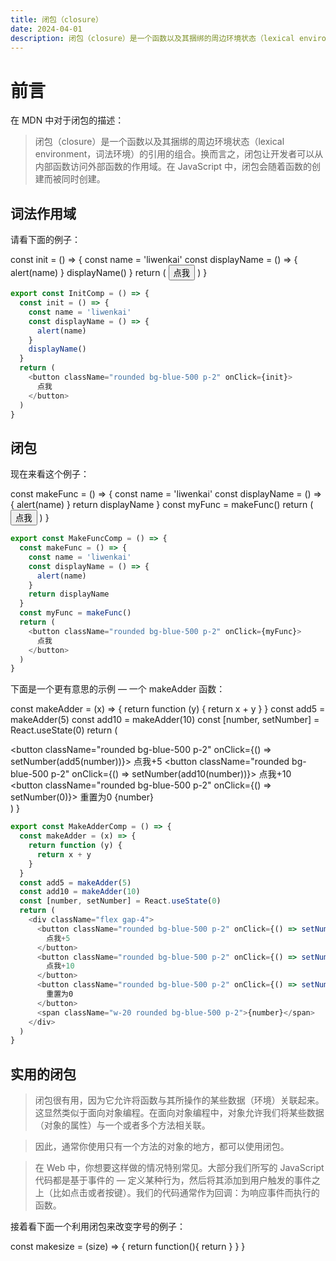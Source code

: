 ```yaml
---
title: 闭包（closure）
date: 2024-04-01
description: 闭包（closure）是一个函数以及其捆绑的周边环境状态（lexical environment，词法环境）的引用的组合。换而言之，闭包让开发者可以从内部函数访问外部函数的作用域。在 JavaScript 中，闭包会随着函数的创建而被同时创建。
---
```


# 前言

在 MDN 中对于闭包的描述：

> 闭包（closure）是一个函数以及其捆绑的周边环境状态（lexical environment，词法环境）的引用的组合。换而言之，闭包让开发者可以从内部函数访问外部函数的作用域。在 JavaScript 中，闭包会随着函数的创建而被同时创建。

## 词法作用域

请看下面的例子：

  const init = () => {
    const name = 'liwenkai'
    const displayName = () => {
      alert(name)
    }
    displayName()
  }
  return (
    <button className="rounded bg-blue-500 p-2" onClick={init}>
      点我
    </button>
  )
}

```ts
export const InitComp = () => {
  const init = () => {
    const name = 'liwenkai'
    const displayName = () => {
      alert(name)
    }
    displayName()
  }
  return (
    <button className="rounded bg-blue-500 p-2" onClick={init}>
      点我
    </button>
  )
}
```

<InitComp />

## 闭包

现在来看这个例子：

  const makeFunc = () => {
    const name = 'liwenkai'
    const displayName = () => {
      alert(name)
    }
    return displayName
  }
  const myFunc = makeFunc()
  return (
    <button className="rounded bg-blue-500 p-2" onClick={myFunc}>
      点我
    </button>
  )
}

```ts
export const MakeFuncComp = () => {
  const makeFunc = () => {
    const name = 'liwenkai'
    const displayName = () => {
      alert(name)
    }
    return displayName
  }
  const myFunc = makeFunc()
  return (
    <button className="rounded bg-blue-500 p-2" onClick={myFunc}>
      点我
    </button>
  )
}
```

<MakeFuncComp />

下面是一个更有意思的示例 — 一个 makeAdder 函数：

  const makeAdder = (x) => {
    return function (y) {
      return x + y
    }
  }
  const add5 = makeAdder(5)
  const add10 = makeAdder(10)
  const [number, setNumber] = React.useState(0)
  return (
    <div className="flex gap-4">
      <button className="rounded bg-blue-500 p-2" onClick={() => setNumber(add5(number))}>
        点我+5
      </button>
      <button className="rounded bg-blue-500 p-2" onClick={() => setNumber(add10(number))}>
        点我+10
      </button>
      <button className="rounded bg-blue-500 p-2" onClick={() => setNumber(0)}>
        重置为0
      </button>
      <span className="w-20 rounded bg-blue-500 p-2">{number}</span>
    </div>
  )
}

```ts
export const MakeAdderComp = () => {
  const makeAdder = (x) => {
    return function (y) {
      return x + y
    }
  }
  const add5 = makeAdder(5)
  const add10 = makeAdder(10)
  const [number, setNumber] = React.useState(0)
  return (
    <div className="flex gap-4">
      <button className="rounded bg-blue-500 p-2" onClick={() => setNumber(add5(number))}>
        点我+5
      </button>
      <button className="rounded bg-blue-500 p-2" onClick={() => setNumber(add10(number))}>
        点我+10
      </button>
      <button className="rounded bg-blue-500 p-2" onClick={() => setNumber(0)}>
        重置为0
      </button>
      <span className="w-20 rounded bg-blue-500 p-2">{number}</span>
    </div>
  )
}
```

<MakeAdderComp />

## 实用的闭包

> 闭包很有用，因为它允许将函数与其所操作的某些数据（环境）关联起来。这显然类似于面向对象编程。在面向对象编程中，对象允许我们将某些数据（对象的属性）与一个或者多个方法相关联。

> 因此，通常你使用只有一个方法的对象的地方，都可以使用闭包。

> 在 Web 中，你想要这样做的情况特别常见。大部分我们所写的 JavaScript 代码都是基于事件的 — 定义某种行为，然后将其添加到用户触发的事件之上（比如点击或者按键）。我们的代码通常作为回调：为响应事件而执行的函数。

接着看下面一个利用闭包来改变字号的例子：

  const makesize = (size) => {
	return function(){
		return 
	}
  }
}

<MakeSizerComp />
